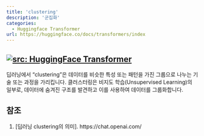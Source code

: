 ```yaml
---
title: 'clustering'
description: '군집화'
categories:
  - Huggingface Transformer
url: https://huggingface.co/docs/transformers/index
---
```

<a href="https://huggingface.co/docs/transformers/index" target="_blank"><img   loading="lazy" alt="src: HuggingFace Transformer" src="https://img.shields.io/badge/문서-Huggingface_Transformer-blue" ></a>
---

딥러닝에서 "clustering"은 데이터를 비슷한 특성 또는 패턴을 가진 그룹으로 나누는 기술 또는 과정을 가리킵니다. 클러스터링은 비지도 학습(Unsupervised Learning)의 일부로, 데이터에 숨겨진 구조를 발견하고 이를 사용하여 데이터를 그룹화합니다.

## 참조

1. [딥러닝 clustering의 의미]. https://chat.openai.com/